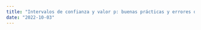 ```yaml
---
title: "Intervalos de confianza y valor p: buenas prácticas y errores de concepto"
date: "2022-10-03"
---
```

